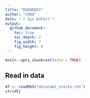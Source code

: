 ```yaml
---
title: "DSEWEEK2"
author: "CHOO"
date: "`r Sys.Date()`"
output: 
  github_document:
    toc: true
    toc_depth: 2
    fig_width: 7
    fig_height: 6
---
```


```r
knitr::opts_chunk$set(echo = TRUE)
```

## Read in data

```r
df <- readRDS("data/wk2_stocks.rds")
str(df)
```
